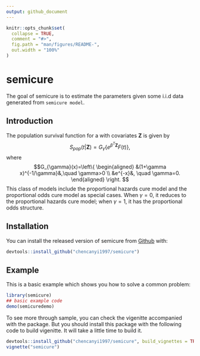 ```yaml
---
output: github_document
---
```


<!-- README.md is generated from README.Rmd. Please edit that file -->

```r
knitr::opts_chunk$set(
  collapse = TRUE,
  comment = "#>",
  fig.path = "man/figures/README-",
  out.width = "100%"
)
```

# semicure

<!-- badges: start -->
<!-- badges: end -->
The goal of semicure is to estimate the parameters given some i.i.d data generated from `semicure model`.

## Introduction

The population survival function for a with covariates $\mathbf{Z}$ is given by
$$
S_{pop}(t|\mathbf{Z})=G_{\gamma}\{e^{\beta^T\mathbf{Z}}F(t)\},
$$
where
$$G_{\gamma}(x)=\left\{
\begin{aligned}
&(1+\gamma x)^{-1/\gamma}&,\quad \gamma>0 \\
&e^{-x}&, \quad \gamma=0.
\end{aligned}
\right.
$$
This class of models include the proportional hazards cure model and the proportional odds cure model as special cases. When $\gamma=0$, it reduces to the proportional hazards cure model; when $\gamma=1$, it has the proportional odds structure.

## Installation

You can install the released version of semicure from [Github](https://github.com/chencanyi1997/semicure) with:

``` r
devtools::install_github("chencanyi1997/semicure")
```

## Example

This is a basic example which shows you how to solve a common problem:

```r
library(semicure)
## basic example code
demo(semicuredemo)
```

To see more through sample, you can check the vigenitte accompanied with the package. But you should install this package with the following code to build vigenitte. It will take a little time to build it.
```r
devtools::install_github("chencanyi1997/semicure", build_vignettes = TRUE)
vignette("semicure")
```

